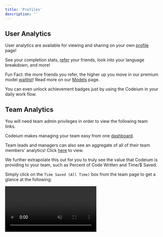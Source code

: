 ```yaml
---
title: 'Profiles'
description: ''
---
```


## User Analytics

User analytics are available for viewing and sharing on your own [profile](https://codeium.com/profile) page!

See your completion stats, [refer](https://codeium.com/referral) your friends, look into your language breakdown, and more!

<Tip>Fun Fact: the more friends you refer, the higher up you move in our premium model [waitlist](https://codeium.com/waitlist/gpt-4)! Read more on our [Models](/vscode/chat/models) page.</Tip>

You can even unlock achievement badges just by using the Codeium in your daily work flow. 

## Team Analytics

<Note>You will need team admin privileges in order to view the following team links.</Note>

Codeium makes managing your team easy from one [dashboard](https://codeium.com/team/). 

Team leads and managers can also see an aggregate of all of their team members' analytics! Click [here](https://codeium.com/team/analytics) to view.

We further extrapolate this out for you to truly see the value that Codeium is providing to your team, such as Percent of Code Written and Time/$ Saved. 

Simply click on the `Time Saved (All Time)` box from the team page to get a glance at the following:

<video
  autoPlay
  muted
  loop
  playsInline
  className="w-full aspect-video"
  src="https://exafunction.github.io/public/demos/demo_subteam_analytics.mp4">
</video>